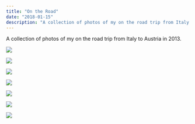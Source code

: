 ```yaml
---
title: "On the Road"
date: "2018-01-15"
description: "A collection of photos of my on the road trip from Italy to Austria in 2013."
---
```


A collection of photos of my on the road trip from Italy to Austria in 2013.

<Img
  src="/images/posts/klagenfurt.jpeg"
  width={2154}
  height={1632}
  caption="Klagenfurt (Austria)"
/>

<Img
  src="/images/posts/prater.jpeg"
  width={2154}
  height={3232}
  caption="Prater (Vienna)"
/>

<Img
  src="/images/posts/centerSalzburg.jpeg"
  width={2154}
  height={1632}
  caption="Historic Centre of the City of Salzburg (Austria)"
/>

<Img
  src="/images/posts/arenaVerona.jpeg"
  width={2154}
  height={1632}
  caption="Arena di Verona (Italy)"
/>

<Img
  src="/images/posts/salzburg.jpeg"
  width={2154}
  height={1632}
  caption="Salzburg (Austria)"
/>

<Img
  src="/images/posts/innsbruck.jpeg"
  width={2154}
  height={3232}
  caption="Innsbruck, Tyrol (Austria)"
/>

<Img
  src="/images/posts/neuschwanstein.jpeg"
  width={2154}
  height={1632}
  caption="Neuschwanstein Castle (Germany)"
/>
